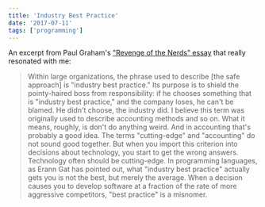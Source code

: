 ```yaml
---
title: 'Industry Best Practice'
date: '2017-07-11'
tags: ['programming']
---
```


An excerpt from Paul Graham's ["Revenge of the Nerds" essay][1] that really resonated with me:

> Within large organizations, the phrase used to describe [the safe approach] is "industry best practice." Its purpose is to shield the pointy-haired boss from responsibility: if he chooses something that is "industry best practice," and the company loses, he can't be blamed. He didn't choose, the industry did.
> I believe this term was originally used to describe accounting methods and so on. What it means, roughly, is don't do anything weird. And in accounting that's probably a good idea. The terms "cutting-edge" and "accounting" do not sound good together. But when you import this criterion into decisions about technology, you start to get the wrong answers.
> Technology often should be cutting-edge. In programming languages, as Erann Gat has pointed out, what "industry best practice" actually gets you is not the best, but merely the average. When a decision causes you to develop software at a fraction of the rate of more aggressive competitors, "best practice" is a misnomer.

[1]: http://paulgraham.com/icad.html
